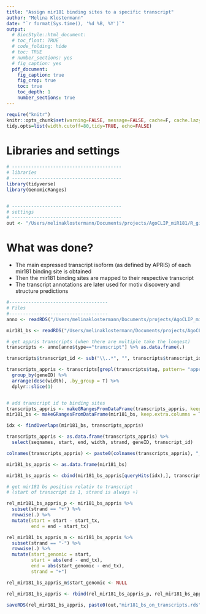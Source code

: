 ```yaml
---
title: "Assign mir181 binding sites to a specific transcript"
author: "Melina Klostermann"
date: "`r format(Sys.time(), '%d %B, %Y')`"
output: 
  # BiocStyle::html_document:
  # toc_float: TRUE
  # code_folding: hide
  # toc: TRUE
  # number_sections: yes
  # fig_caption: yes
  pdf_document:
    fig_caption: true
    fig_crop: true
    toc: true
    toc_depth: 1
    number_sections: true
---
```


```r
require("knitr")
knitr::opts_chunk$set(warning=FALSE, message=FALSE, cache=F, cache.lazy = FALSE)
tidy.opts=list(width.cutoff=80,tidy=TRUE, echo=FALSE)
```

# Libraries and settings

```r
# ----------------------------------------
# libraries
# ----------------------------------------
library(tidyverse)
library(GenomicRanges)


# ----------------------------------------
# settings
# ----------------------------------------
out <- "/Users/melinaklostermann/Documents/projects/AgoCLIP_miR181/R_github/miR181_paper/Figure2/assign_transcripts/"

```

# What was done?

- The main expressed transcript isoform (as defined by APRIS) of each mir181 binding site is obtained
- Then the mir181 binding sites are mapped to their respective transcript
- The transcript annotations are later used for motiv discovery and structure predictions

```r
#------------------------------------
# Files
#------------------------------------
anno <- readRDS("/Users/melinaklostermann/Documents/projects/AgoCLIP_miR181/R_github/miR181_paper/Methods/01_Annotation_preprocessing/annotation.rds")

mir181_bs <- readRDS("/Users/melinaklostermann/Documents/projects/AgoCLIP_miR181/R_github/miR181_paper/Figure2/MRE_bound_gene_and_bound_region/mir181_bs_afterFigure2B.rds")


```


```r
# get appris transcripts (when there are multiple take the longest)
transcripts <- anno[anno$type=="transcript"] %>% as.data.frame(.)

transcripts$transcript_id <- sub("\\..*", "", transcripts$transcript_id)

transcripts_appris <- transcripts[grepl(transcripts$tag, pattern= "appris_principal_1"),] %>%
  group_by(geneID) %>%
  arrange(desc(width), .by_group = T) %>%
  dplyr::slice(1)


# add transcript id to binding sites  
transcripts_appris <- makeGRangesFromDataFrame(transcripts_appris, keep.extra.columns = T)
mir181_bs <- makeGRangesFromDataFrame(mir181_bs, keep.extra.columns = T)

idx <- findOverlaps(mir181_bs, transcripts_appris)

transcripts_appris <- as.data.frame(transcripts_appris) %>% 
  select(seqnames, start, end, width, strand, geneID, transcript_id)

colnames(transcripts_appris) <- paste0(colnames(transcripts_appris), "_tx")

mir181_bs_appris <- as.data.frame(mir181_bs)

mir181_bs_appris <- cbind(mir181_bs_appris[queryHits(idx),], transcripts_appris[subjectHits(idx),])

# get mir181 bs position relativ to transcript
# (start of transcript is 1, strand is always +)

rel_mir181_bs_appris_p <- mir181_bs_appris %>% 
  subset(strand == "+") %>%
  rowwise(.) %>%
  mutate(start = start - start_tx,
         end = end - start_tx) 

rel_mir181_bs_appris_m <- mir181_bs_appris %>% 
  subset(strand == "-") %>%
  rowwise(.) %>%
  mutate(start_genomic = start,
         start = abs(end - end_tx),
         end = abs(start_genomic - end_tx),
         strand = "+")  

rel_mir181_bs_appris_m$start_genomic <- NULL

rel_mir181_bs_appris <- rbind(rel_mir181_bs_appris_p, rel_mir181_bs_appris_m)

```

```r

saveRDS(rel_mir181_bs_appris, paste0(out,"mir181_bs_on_transcripts.rds"))

```







